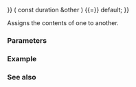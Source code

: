 {{cpp/chrono/duration/title|operator{{=}}}}
{{cpp/chrono/duration/navbar}}
{{dcl begin}}
{{dcl|since=c++11|1=
duration&amp; operator{{=}}( const duration &amp;other ) {{=}} default;
}}
{{dcl end}}

Assigns the contents of one {{tt|duration}} to another.

===Parameters===
{{par begin}}
{{par|other|{{tt|duration}} to copy from}}
{{par end}}

===Example===
{{example|code=
#include &lt;chrono&gt;
#include &lt;iostream&gt;

int main()
{
    using namespace std::chrono_literals;

    std::chrono::hours z_hours{};
    std::chrono::seconds z_seconds{};

    z_hours = 2h; // ok, no conversion needed

    z_seconds = z_hours;
    // First, the converting ctor is used to create a temporary object of `lhs`s type.
    // This ctor implicitly invokes the casting function
    // chrono::duration_cast&lt;std::seconds&gt;(z_hours). The resulting `rhs` rvalue
    // has the same type as `lhs`, and the `operator=` finally performs the assignment.

    std::cout &lt;&lt; "hours: " &lt;&lt; z_hours.count() &lt;&lt; '\n';
    std::cout &lt;&lt; "seconds: " &lt;&lt; z_seconds.count() &lt;&lt; '\n';

    z_seconds -= 42s;

//  z_hours = z_seconds; // compile-time error (which is good): incompatible types.
    // The library avoids the implicit cast to prevent a potential precision loss.

    z_hours = std::chrono::duration_cast&lt;std::chrono::hours&gt;(z_seconds); // ok
    z_hours = std::chrono::duration_cast&lt;decltype(z_hours)&gt;(z_seconds);  // ditto

    std::cout &lt;&lt; "hours: " &lt;&lt; z_hours.count() &lt;&lt; '\n';
    std::cout &lt;&lt; "seconds: " &lt;&lt; z_seconds.count() &lt;&lt; '\n';

    std::chrono::duration&lt;double, std::ratio&lt;3600&gt;&gt; z2_hours{};

    z2_hours = z_seconds; // ok, no truncation, implicit cast

    std::cout &lt;&lt; "hours: " &lt;&lt; z2_hours.count() &lt;&lt; '\n';
}
|output=
hours: 2
seconds: 7200
hours: 1
seconds: 7158
hours: 1.98833
}}

===See also===
{{dsc begin}}
{{dsc inc|cpp/chrono/duration/dsc constructor}}
{{dsc end}}

{{langlinks|de|es|fr|it|ja|pt|ru|zh}}
